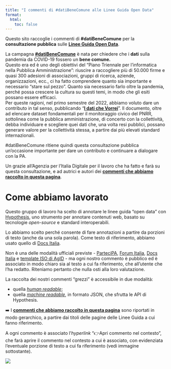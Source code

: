 ```yaml
---
title: "I commenti di #datiBeneComune alle Linee Guida Open Data"
format:
  html:
    toc: false
---
```


Questo sito raccoglie i commenti di **#datiBeneComune** per la **consultazione pubblica** sulle [**Linee Guida Open Data**](https://docs.italia.it/AgID/documenti-in-consultazione/lg-opendata-docs/it/bozza/intro_consultazione.html).

La campagna [**\#datiBeneComune**](https://www.datibenecomune.it/) è nata per chiedere che i **dati** sulla pandemia da COVID-19 fossero un **bene comune.**
<br>Questo era ed è uno degli obiettivi del "Piano Triennale per l'informatica nella Pubblica Amministrazione": riuscire a raccogliere più di 50.000 firme e quasi 300 adesioni di associazioni, gruppi di ricerca, aziende, organizzazioni, ecc., ci ha fatto comprendere quanto sia importante e necessario "stare sul pezzo".
Quanto sia necessario farlo oltre la pandemia, perché possa crescere la cultura su questi temi, in modo che gli esiti possano essere efficaci.
<br>Per queste ragioni, nel primo semestre del 2022, abbiamo voluto dare un contributo in tal senso, pubblicando "[**I dati che Vorrei**](https://vorrei.datibenecomune.it/dati-che-vorrei/)". Il documento, oltre ad elencare dataset fondamentali per il monitoraggio civico del PNRR, sottolinea come la pubblica amministrazione, di concerto con la collettività, debba individuare e scegliere quei dati che, una volta resi pubblici, possano generare valore per la collettività stessa, a partire dai più elevati standard internazionali.

#datiBeneComune ritiene quindi questa consultazione pubblica un'occasione importante per dare un contributo e continuare a dialogare con la PA.

Un grazie all'Agenzia per l’Italia Digitale per il lavoro che ha fatto e farà su questa consultazione, e ad autrici e autori dei [**commenti che abbiamo raccolto in questa pagina**](commenti.qmd).

# Come abbiamo lavorato

Questo gruppo di lavoro ha scelto di annotare le linee guida "open data" con [Hypothesis](https://web.hypothes.is/), uno strumento per annotare contenuti web, basato su tecnologie *open-source* e standard interoperabili.

Lo abbiamo scelto perché consente di fare annotazioni a partire da porzioni di testo (anche da una sola parola).
Come testo di riferimento, abbiamo usato quello di [Docs Italia](https://docs.italia.it/AgID/documenti-in-consultazione/lg-opendata-docs/it/bozza/index.html).

Non è una delle modalità ufficiali previste - [ParteciPA](https://partecipa.gov.it/processes/linee-guida-open-data?locale=it), [Forum Italia](https://forum.italia.it/c/documenti-in-consultazione/linee-guida-open-data/86), [Docs Italia](https://docs.italia.it/AgID/documenti-in-consultazione/lg-opendata-docs/it/bozza/index.html) e [template ISO di AgID](https://dati.gov.it/LG_consultazione) - ma ogni nostro commento è pubblico ed è associato in modo chiaro sia al testo a cui fa riferimento, che all'utente che l'ha redatto. Riteniamo pertanto che nulla osti alla loro valutazione.

La raccolta dei nostri commenti "grezzi" è accessibile in due modalità:

  - quella [*human readable*](https://hypothes.is/search?q=url:https://docs.italia.it/AgID/documenti-in-consultazione/lg-opendata-docs/*);
  - quella [*machine readable*](https://api.hypothes.is/api/search?limit=199&wildcard_uri=https://docs.italia.it/AgID/documenti-in-consultazione/lg-opendata-docs/*), in formato JSON, che sfrutta le API di Hypothesis.

➡️ I [**commenti che abbiamo raccolto in questa pagina**](commenti.qmd) sono riportati in modo gerarchico, a partire dai titoli delle pagine delle Linee Guida a cui fanno riferimento.

A ogni commento è associato l’*hyperlink* “👉Apri commento nel contesto”, che farà aprire il commento nel contesto a cui è associato, con evidenziata l'eventuale porzione di testo a cui fa riferimento (vedi immagine sottostante).

![](imgs/hypothesis.png)
